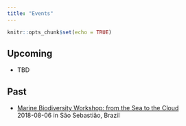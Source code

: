 ```yaml
---
title: "Events"
---
```


```r
knitr::opts_chunk$set(echo = TRUE)
```

## Upcoming

- TBD

## Past

- [Marine Biodiversity Workshop: from the Sea to the Cloud](https://marinebon.github.io/p2p-brazil-workshop/)<br>
  2018-08-06 in São Sebastião, Brazil



